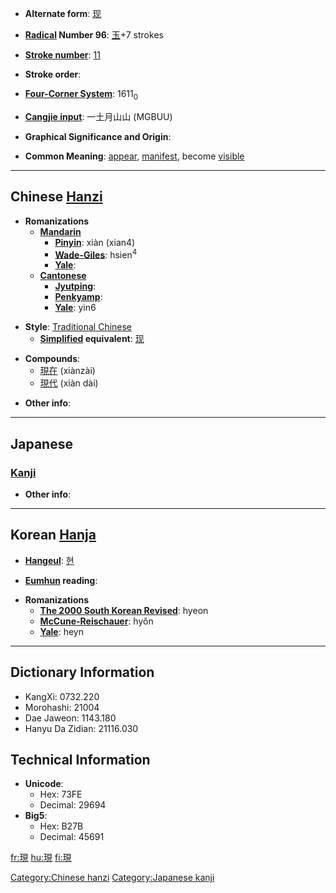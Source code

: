 * '''Alternate form''': [[现]]

* '''[[Wiktionary:Chinese radical index| Radical]] Number 96''': [[Wiktionary:Chinese radical index 玉|玉]]+7 strokes

* '''[[Wiktionary:Chinese total strokes index|Stroke number]]''': [[Wiktionary:Chinese total strokes index 11|11]]

* '''Stroke order''': 

* '''[[Wiktionary:Chinese four corner index|Four-Corner System]]''': 1611<sub>0</sub>

* '''[[Wiktionary:Chinese Cangjie index|Cangjie input]]''': 一土月山山 (MGBUU)

* '''Graphical Significance and Origin''': 

* '''Common Meaning''': [[appear]], [[manifest]], become [[visible]]

----

== Chinese [[Hanzi]] ==

* '''Romanizations'''
** '''[[Mandarin]]'''
*** '''[[Pinyin]]''': xiàn (xian4)
*** '''[[Wade-Giles]]''': hsien<sup>4</sup>
*** '''[[Yale]]''': 
** '''[[Cantonese]]'''
*** '''[[Jyutping]]''':
*** '''[[Penkyamp]]''': 
*** '''[[Yale]]''': yin6

* '''Style''': [[Traditional Chinese]] 
** '''[[Simplified Chinese|Simplified]] equivalent''': [[现]]

* '''Compounds''':
**[[現在]] (xiànzài)
**[[現代]] (xiàn dài)

* '''Other info''': 

----

==Japanese==

===[[Kanji]]===
{{kanji|on readings=[[げん]] (gen), [[けん]] (ken)
|kun readings=[[あらわれる]] (arawareru), [[あらわす]] (arawasu), [[うつつ]] (utsutsu)
}}

* '''Other info''':  

----

== Korean [[Hanja]] ==

* '''[[Hangeul]]''': [[현]]

* '''[[Eumhun]] reading''': 

* '''Romanizations'''
** '''[[The 2000 South Korean Revised Romanization|The 2000 South Korean Revised]]''': hyeon
** '''[[McCune-Reischauer]]''': hyŏn
** '''[[Yale]]''': heyn

----

== Dictionary Information ==

* KangXi: 0732.220
* Morohashi: 21004
* Dae Jaweon: 1143.180
* Hanyu Da Zidian: 21116.030

== Technical Information ==

* '''Unicode''':
** Hex: 73FE
** Decimal: 29694
* '''Big5''':
** Hex: B27B
** Decimal: 45691

[[Category:Chinese hanzi]]
[[Category:Japanese kanji]]

[[fr:現]]
[[hu:現]]
[[fi:現]]